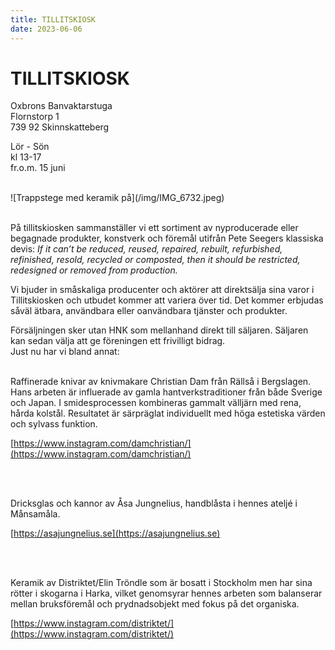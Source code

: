 ```yaml
---
title: TILLITSKIOSK
date: 2023-06-06
---
```


# TILLITSKIOSK

Oxbrons Banvaktarstuga<br/>
Flornstorp 1<br/>
739 92 Skinnskatteberg<br/>

Lör - Sön <br/>
kl 13-17<br/>
fr.o.m. 15 juni<br/>
<br/>
<div class="flex flex-row-reverse pr-32">![Trappstege med keramik på](/img/IMG_6732.jpeg)</div>
<br/>

På tillitskiosken sammanställer vi ett sortiment av nyproducerade eller begagnade produkter, konstverk och föremål utifrån Pete Seegers klassiska devis: _If it can’t be reduced, reused, repaired, rebuilt, refurbished, refinished, resold, recycled or composted, then it should be restricted, redesigned or removed from production._

Vi bjuder in småskaliga producenter och aktörer att direktsälja sina varor i Tillitskiosken och utbudet kommer att variera över tid. Det kommer erbjudas såväl ätbara, användbara eller oanvändbara tjänster och produkter.

Försäljningen sker utan HNK som mellanhand direkt till säljaren. Säljaren kan sedan välja att ge föreningen ett frivilligt bidrag.
<br />
Just nu har vi bland annat: 
<br />
<br />

Raffinerade knivar av knivmakare Christian Dam från Rällså i Bergslagen. Hans arbeten är influerade av gamla hantverkstraditioner från både Sverige och Japan. I smidesprocessen kombineras gammalt välljärn med rena, hårda kolstål. Resultatet är särpräglat individuellt med höga estetiska värden och sylvass funktion.

[https://www.instagram.com/damchristian/](https://www.instagram.com/damchristian/)

<br />
<br />

Dricksglas och kannor av Åsa Jungnelius, handblåsta i hennes ateljé i Månsamåla.

[https://asajungnelius.se](https://asajungnelius.se)

<br />
<br />

Keramik av Distriktet/Elin Tröndle som är bosatt i Stockholm men har sina rötter i skogarna i Harka, vilket genomsyrar hennes arbeten som balanserar mellan bruksföremål och prydnadsobjekt med fokus på det organiska.

[https://www.instagram.com/distriktet/](https://www.instagram.com/distriktet/)